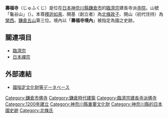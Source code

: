 {{日本寺院
| name = 壽福寺
| img = File:Jyufukuji01.jpg
| img_capt = 山門
| image_width = 260
| nihongo = 寿福寺
| hiragana = じゅふくじ
| romaji = Jufuku-ji
| location = [[神奈川縣|神奈川縣]][[鎌倉市|鎌倉市]]扇ヶ谷1-17-7
| sangou = 龜谷山
| section = [[臨濟宗|臨濟宗]]建長寺派
| god = [[釋迦如來|釋迦如來]]
| found_year = [[土御門天皇|土御門天皇]][[正治_(土御門天皇)|正治]]二年（1200年）
| founder = [[北條政子|北條政子]]（開基）<br>[[榮西|榮西]]（開山）
| official_name = 龜谷山 金剛壽福禪寺
| alias = 
| struct = 
| title = [[鎌倉五山|鎌倉五山]]三位<br>鎌倉觀音靈場第24番<br>鎌倉二十四地藏第18番
| cultural_collection = 木造地藏菩薩立像・銅造藥師如來坐像・喫茶養生記（重要文化財）
}}
'''壽福寺'''（じゅふくじ）是位在[[日本|日本]][[神奈川縣|神奈川縣]][[鎌倉市|鎌倉市]]的[[臨濟宗|臨濟宗]]建長寺派[[寺院|寺院]]。山號「龜谷山」（{{lang|ja|きこくさん}}）。本尊[[釋迦如來|釋迦如來]]、開基（創立者）為[[北條政子|北條政子]]、開山（初代住持）為[[榮西|榮西]]。[[鎌倉五山|鎌倉五山]]第三位。境內以「'''壽福寺境內'''」被指定為國之史跡。

== 關連項目 ==
{{commonscat|Jufukuji}}
*[[臨濟宗|臨濟宗]]
*[[日本禪宗|日本禪宗]]

== 外部連結 ==
* [https://kunishitei.bunka.go.jp/heritage/detail/401/801 國指定文化財等データベース] {{Wayback|url=https://kunishitei.bunka.go.jp/heritage/detail/401/801 |date=20191024105455 }}

{{DEFAULTSORT:Jufukuji}}
[[Category:鎌倉市佛寺|Category:鎌倉市佛寺]]
[[Category:鎌倉時代建築|Category:鎌倉時代建築]]
[[Category:臨濟宗建長寺派佛寺|Category:臨濟宗建長寺派佛寺]]
[[Category:1200年建立|Category:1200年建立]]
[[Category:神奈川縣重要文化財|Category:神奈川縣重要文化財]]
[[Category:神奈川縣的日本國史跡|Category:神奈川縣的日本國史跡]]
[[Category:北條氏|Category:北條氏]]